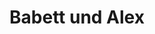 ---
title: Babett und Alex
date: 
image: /images/hochzeitsblog/trauung/babett-alex07.jpg
width: 2000
height: 1333
category: Trauung
couple_category: Babett und Alex
weight: 3067
---